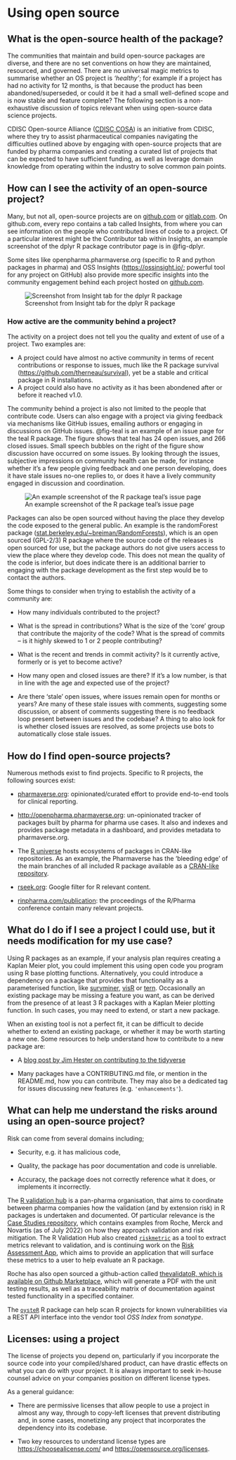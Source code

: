 # Using open source

## What is the open-source health of the package? 

The communities that maintain and build open-source packages are diverse, and there are no set conventions on how they are maintained, resourced, and governed. There are no universal magic metrics to summarise whether an OS project is _'healthy'_; for example if a project has had no activity for 12 months, is that because the product has been abandoned/superseded, or could it be it had a small well-defined scope and is now stable and feature complete? The following section is a non-exhaustive discussion of topics relevant when using open-source data science projects. 

CDISC Open-source Alliance ([CDISC COSA](https://cosa.cdisc.org/)) is an initiative from CDISC, where they try to assist pharmaceutical companies navigating the difficulties outlined above by engaging with open-source projects that are funded by pharma companies and creating a curated list of projects that can be expected to have sufficient funding, as well as leverage domain knowledge from operating within the industry to solve common pain points.

## How can I see the activity of an open-source project? 

Many, but not all, open-source projects are on [github.com](https://github.com) or [gitlab.com](https://gitlab.com). On github.com, every repo contains a tab called Insights, from where you can see information on the people who contributed lines of code to a project. Of a particular interest might be the Contributor tab within Insights, an example screenshot of the dplyr R package contributor page is in @fig-dplyr.  

Some sites like openpharma.pharmaverse.org (specific to R and python packages in pharma) and OSS Insights (<https://ossinsight.io/>; powerful tool for any project on GitHub) also provide more specific insights into the community engagement behind each project hosted on [github.com](https://github.com/). 

![Screenshot from Insight tab for the dplyr R package](assets/ghdplyr.png){#fig-dplyr}

### How active are the community behind a project? 

The activity on a project does not tell you the quality and extent of use of a project. Two examples are:

- A project could have almost no active community in terms of recent contributions or response to issues, much like the R package survival (<https://github.com/therneau/survival>), yet be a stable and critical package in R installations. 
- A project could also have no activity as it has been abondened after or before it reached v1.0.

The community behind a project is also not limited to the people that contribute code. Users can also engage with a project via giving feedback via mechanisms like GitHub issues, emailing authors or engaging in discussions on GitHub issues. @fig-teal is an example of an issue page for the teal R package. The figure shows that teal has 24 open issues, and 266 closed issues. Small speech bubbles on the right of the figure show discussion have occurred on some issues. By looking through the issues, subjective impressions on community health can be made, for instance whether it's a few people giving feedback and one person developing, does it have stale issues no-one replies to, or does it have a lively community engaged in discussion and coordination.

![An example screenshot of the R package teal's issue page](assets/teal.png){#fig-teal}

Packages can also be open sourced without having the place they develop the code exposed to the general public. An example is the randomForest package ([stat.berkeley.edu/\~breiman/RandomForests](https://www.stat.berkeley.edu/~breiman/RandomForests/)), which is an open sourced (GPL-2/3) R package where the source code of the releases is open sourced for use, but the package authors do not give users access to view the place where they develop code. This does not mean the quality of the code is inferior, but does indicate there is an additional barrier to engaging with the package development as the first step would be to contact the authors.  

Some things to consider when trying to establish the activity of a community are: 

-   How many individuals contributed to the project? 

-   What is the spread in contributions? What is the size of the 'core' group that contribute the majority of the code? What is the spread of commits -- is it highly skewed to 1 or 2 people contributing? 

-   What is the recent and trends in commit activity? Is it currently active, formerly or is yet to become active? 

-   How many open and closed issues are there? If it's a low number, is that in line with the age and expected use of the project? 

-   Are there 'stale' open issues, where issues remain open for months or years? Are many of these stale issues with comments, suggesting some discussion, or absent of comments suggesting there is no feedback loop present between issues and the codebase? A thing to also look for is whether closed issues are resolved, as some projects use bots to automatically close stale issues. 

## How do I find open-source projects? 

Numerous methods exist to find projects. Specific to R projects, the following sources exist: 

-   [pharmaverse.org](http://pharmaverse.org): opinionated/curated effort to provide end-to-end tools for clinical reporting. 

-   <http://openpharma.pharmaverse.org>: un-opinionated tracker of packages built by pharma for pharma use cases. It also and indexes and provides package metadata in a dashboard, and provides metadata to pharmaverse.org. 

- The [R universe](https://r-universe.dev/search/) hosts ecosystems of packages in CRAN-like repositories. As an example, the Pharmaverse has the 'bleeding edge' of the main branches of all included R package available as a [CRAN-like repository](https://pharmaverse.r-universe.dev/builds).

-   [rseek.org](http://rseek.org): Google filter for R relevant content. 

-   [rinpharma.com/publication](http://rinpharma.com/publication): the proceedings of the R/Pharma conference contain many relevant projects. 

## What do I do if I see a project I could use, but it needs modification for my use case? 

Using R packages as an example, if your analysis plan requires creating a Kaplan Meier plot, you could implement this using open code you program using R base plotting functions. Alternatively, you could introduce a dependency on a package that provides that functionality as a parameterised function, like [survminer](https://github.com/kassambara/survminer/), [visR](https://github.com/openpharma/visR/) or [tern](https://github.com/insightsengineering/tern/). Occasionally an existing package may be missing a feature you want, as can be derived from the presence of at least 3 R packages with a Kaplan Meier plotting function. In such cases, you may need to extend, or start a new package.   

When an existing tool is not a perfect fit, it can be difficult to decide whether to extend an existing package, or whether it may be worth starting a new one. Some resources to help understand how to contribute to a new package are: 

-   A [blog post by Jim Hester on contributing to the tidyverse](https://www.tidyverse.org/blog/2017/08/contributing/)

-   Many packages have a CONTRIBUTING.md file, or mention in the README.md, how you can contribute. They may also be a dedicated tag for issues discussing new features (e.g. `'enhancements'`). 

## What can help me understand the risks around using an open-source project? 

Risk can come from several domains including;  

-   Security, e.g. it has malicious code, 

-   Quality, the package has poor documentation and code is unreliable. 

-   Accuracy, the package does not correctly reference what it does, or implements it incorrectly.  

The [R validation hub](https://pharmar.org) is a pan-pharma organisation, that aims to coordinate between pharma companies how the validation (and by extension risk) in R packages is undertaken and documented. Of particular relevance is the [Case Studies repository](https://github.com/pharmaR/case_studies), which contains examples from Roche, Merck and Novartis (as of July 2022) on how they approach validation and risk mitigation. The R Validation Hub also created [`riskmetric`](https://www.pharmar.org/risk/) as a tool to extract metrics relevant to validation, and is continuing work on the [Risk Assessment App](https://github.com/pharmaR/risk_assessment), which aims to provide an application that will surface these metrics to a user to help evaluate an R package. 

Roche has also open sourced a github-action called [thevalidatoR, which is available on Github Marketplace](https://github.com/marketplace/actions/r-package-validation-report), which will generate a PDF with the unit testing results, as well as a traceability matrix of documentation against tested functionality in a specified container.

The [`oysteR`](https://github.com/sonatype-nexus-community/oysteR) R package can help scan R projects for known vulnerabilities via a REST API interface into the vendor tool _OSS Index_ from _sonatype_.

## Licenses: using a project 

The license of projects you depend on, particularly if you incorporate the source code into your compiled/shared product, can have drastic effects on what you can do with your project. It is always important to seek in-house counsel advice on your companies position on different license types.  

As a general guidance: 

-   There are permissive licenses that allow people to use a project in almost any way, through to copy-left licenses that prevent distributing and, in some cases, monetizing any project that incorporates the dependency into its codebase.  

```{=html}
<!-- -->
```
-   Two key resources to understand license types are <https://choosealicense.com/> and <https://opensource.org/licenses>.  
